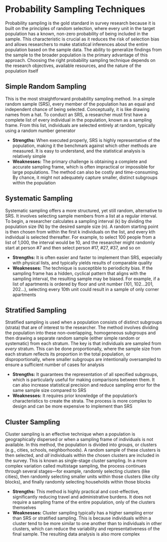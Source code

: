 # Probability Sampling Techniques {-}

Probability sampling is the gold standard in survey research because it is built on the principles of random selection, where every unit in the target population has a known, non-zero probability of being included in the sample. This characteristic is crucial as it reduces the risk of selection bias and allows researchers to make statistical inferences about the entire population based on the sample data. The ability to generalize findings from the sample to the broader population is the primary advantage of this approach. Choosing the right probability sampling technique depends on the research objectives, available resources, and the nature of the population itself

## **Simple Random Sampling** {-}

This is the most straightforward probability sampling method. In a simple random sample (SRS), every member of the population has an equal and independent chance of being selected. Conceptually, it is like drawing names from a hat. To conduct an SRS, a researcher must first have a complete list of every individual in the population, known as a sampling frame. From this list, individuals are selected entirely at random, typically using a random number generator

* **Strengths:** When executed properly, SRS is highly representative of the population, making it the benchmark against which other methods are measured. It is easy to understand, and the statistical analysis is relatively simple
* **Weaknesses:** The primary challenge is obtaining a complete and accurate sampling frame, which is often impractical or impossible for large populations. The method can also be costly and time-consuming. By chance, it might not adequately capture smaller, distinct subgroups within the population

## **Systematic Sampling** {-}

Systematic sampling offers a more structured, yet still random, alternative to SRS. It involves selecting sample members from a list at a regular interval. To begin, a researcher calculates a sampling interval (k) by dividing the population size (N) by the desired sample size (n). A random starting point is then chosen from within the first k individuals on the list, and every kth individual is selected thereafter. For example, to select 100 people from a list of 1,000, the interval would be 10, and the researcher might randomly start at person \#7 and then select person \#17, \#27, \#37, and so on

* **Strengths:** It is often easier and faster to implement than SRS, especially with physical lists, and typically yields results of comparable quality
* **Weaknesses:** The technique is susceptible to periodicity bias. If the sampling frame has a hidden, cyclical pattern that aligns with the sampling interval, the resulting sample may be biased. For example, if a list of apartments is ordered by floor and unit number (101, 102...201, 202...), selecting every 10th unit could result in a sample of only corner apartments

## **Stratified Sampling** {-}

Stratified sampling is used when a population consists of distinct subgroups (strata) that are of interest to the researcher. The method involves dividing the population into these non-overlapping, homogeneous subgroups and then drawing a separate random sample (either simple random or systematic) from each stratum. The key is that individuals are sampled from *every* stratum. This can be done proportionally, where the sample size from each stratum reflects its proportion in the total population, or disproportionally, where smaller subgroups are intentionally oversampled to ensure a sufficient number of cases for analysis

* **Strengths:** It guarantees the representation of all specified subgroups, which is particularly useful for making comparisons between them. It can also increase statistical precision and reduce sampling error for the same sample size compared to SRS
* **Weaknesses:** It requires prior knowledge of the population’s characteristics to create the strata. The process is more complex to design and can be more expensive to implement than SRS

## **Cluster Sampling** {-}

Cluster sampling is an effective technique when a population is geographically dispersed or when a sampling frame of individuals is not available. In this method, the population is divided into groups, or clusters (e.g., cities, schools, neighborhoods). A random sample of these clusters is then selected, and *all* individuals within the chosen clusters are included in the survey. This is known as single-stage cluster sampling. In a more complex variation called multistage sampling, the process continues through several stages—for example, randomly selecting clusters (like cities), then randomly selecting smaller units within those clusters (like city blocks), and finally randomly selecting households within those blocks

* **Strengths:** This method is highly practical and cost-effective, significantly reducing travel and administrative burdens. It does not require a sampling frame of the entire population, only of the clusters themselves
* **Weaknesses:** Cluster sampling typically has a higher sampling error than SRS or stratified sampling. This is because individuals within a cluster tend to be more similar to one another than to individuals in other clusters, which can reduce the variability and representativeness of the final sample. The resulting data analysis is also more complex
